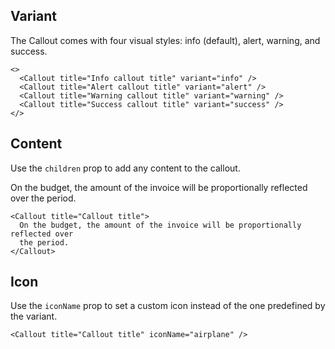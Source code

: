
## Variant

The Callout comes with four visual styles: info (default), alert, warning, and success.

<Preview className="grid">
  <Callout title="Info callout title" variant="info" />
  <Callout title="Alert callout title" variant="alert" />
  <Callout title="Warning callout title" variant="warning" />
  <Callout title="Success callout title" variant="success" />
</Preview>

```tsx sandbox
<>
  <Callout title="Info callout title" variant="info" />
  <Callout title="Alert callout title" variant="alert" />
  <Callout title="Warning callout title" variant="warning" />
  <Callout title="Success callout title" variant="success" />
</>
```

## Content

Use the `children` prop to add any content to the callout.

<Preview className="grid">
  <Callout title="Callout title">
    On the budget, the amount of the invoice will be proportionally reflected
    over the period.
  </Callout>
</Preview>

```tsx sandbox
<Callout title="Callout title">
  On the budget, the amount of the invoice will be proportionally reflected over
  the period.
</Callout>
```

## Icon

Use the `iconName` prop to set a custom icon instead of the one predefined by the variant.

<Preview className="grid">
  <Callout title="Callout title" iconName="airplane" />
</Preview>

```tsx sandbox
<Callout title="Callout title" iconName="airplane" />
```
